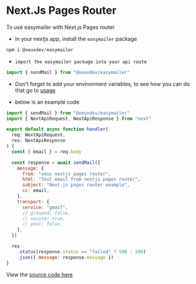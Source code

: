 # Next.Js Pages Router

To use easymailer with Next.js Pages router

- in your nextjs app, install the `easymailer` package

```js npm2yarn copy
npm i @xeuxdev/easymailer
```

- `import the easymailer package into your api route`

```js filename="api/email/index.js/ts" copy
import { sendMail } from "@xeuxdev/easymailer"
```

- Don't forget to add your environment variables, to see how you can do that go to [usage](/configuration)

- below is an example code

```js
import { sendMail } from "@xeuxdev/easymailer"
import { NextApiRequest, NextApiResponse } from "next"

export default async function handler(
  req: NextApiRequest,
  res: NextApiResponse
) {
  const { email } = req.body

  const response = await sendMail({
    message: {
      from: "xeux nextjs pages router",
      html: "Test email from nextjs pages router",
      subject: "Next.js pages router example",
      cc: email,
    },
    transport: {
      service: "gmail",
      // grouped: false,
      // secure: true,
      // pool: false,
    },
  })

  res
    .status(response.status == "failed" ? 500 : 200)
    .json({ message: response.message })
}
```

View the [source code here](https://github.com/xeuxdev/easy-mailer/tree/main/apps/examples/nextjs-pages-router)
